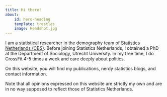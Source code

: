 ```yaml
---
title: Hi there!
about:
    id: hero-heading
    template: trestles
    image: Headshot.jpg
---
```


::: {#hero-heading}
I am a statistical researcher in the demography team of [Statistics Netherlands (CBS)](http://cbs.nl/). Before joining Statistics Netherlands, I obtained a PhD at the Department of Sociology, Utrecht University. In my free time, I do CrossFit 4-5 times a week and care deeply about politics. 

On this website, you will find my publications, nerdy statistics blogs, and contact information.

Note that all opinions expressed on this website are strictly my own and are in no way supposed to reflect those of Statistics Netherlands.

:::
